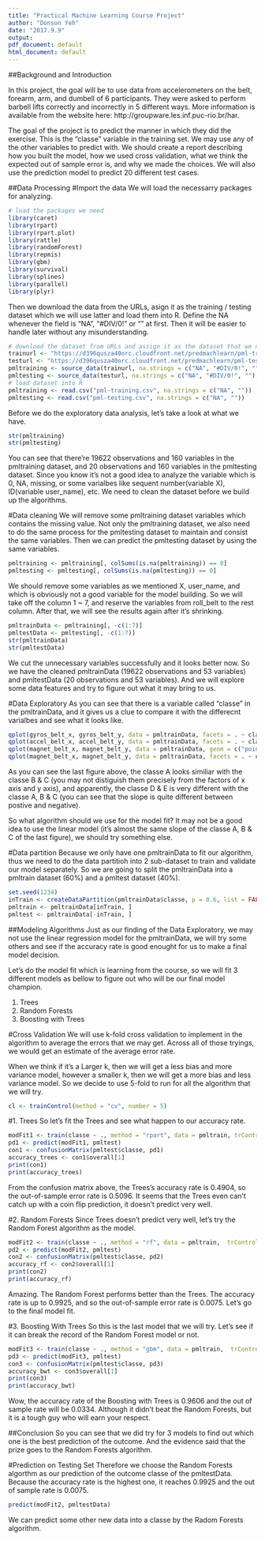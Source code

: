```yaml
---
title: "Practical Machine Learning Course Project"
author: "Donson Yeh"
date: "2017.9.9"
output:
pdf_document: default
html_document: default
---
```



##Background and Introduction

In this project, the goal will be to use data from accelerometers on the belt, forearm, arm, and dumbell of 6 participants. They were asked to perform barbell lifts correctly and incorrectly in 5 different ways. More information is available from the website here: http://groupware.les.inf.puc-rio.br/har.

The goal of the project is to predict the manner in which they did the exercise. This is the "classe" variable in the training set. We may use any of the other variables to predict with. We should create a report describing how you built the model, how we used cross validation, what we think the expected out of sample error is, and why we made the choices. We will also use the prediction model to predict 20 different test cases.

##Data Processing
#Import the data
We will load the necessarry packages for analyzing.
```r
# load the packages we need
library(caret)
library(rpart)
library(rpart.plot)
library(rattle)
library(randomForest)
library(repmis)
library(gbm)
library(survival)
library(splines)
library(parallel)
library(plyr)
```

Then we download the data from the URLs, asign it as the training / testing dataset which we will use latter and load them into R. Define the NA whenever the field is "NA", "#DIV/0!" or "" at first. Then it will be easier to handle later without any misunderstanding.
```r
# download the dataset from URLs and assign it as the dataset that we need
trainurl <- "https://d396qusza40orc.cloudfront.net/predmachlearn/pml-training.csv"
testurl <- "https://d396qusza40orc.cloudfront.net/predmachlearn/pml-testing.csv"
pmltraining <- source_data(trainurl, na.strings = c("NA", "#DIV/0!", ""), header = TRUE)
pmltesting <- source_data(testurl, na.strings = c("NA", "#DIV/0!", ""), header = TRUE)
# load dataset into R
pmltraining <- read.csv("pml-training.csv", na.strings = c("NA", ""))
pmltesting <- read.csv("pml-testing.csv", na.strings = c("NA", ""))
```

Before we do the exploratory data analysis, let's take a look at what we have.
```r
str(pmltraining)
str(pmltesting)
```

You can see that there're 19622 observations and 160 variables in the pmltraining dataset, and 20 observations and 160 variables in the pmltesting dataset. Since you know it's not a good idea to analyze the variable which is 0, NA, missing, or some varialbes like sequent number(variable X), ID(variable user_name), etc. We need to clean the dataset before we build up the algorithms.

#Data cleaning
We will remove some pmltraining dataset variables which contains the missing value. Not only the pmltraining dataset, we also need to do the same process for the pmltesting dataset to maintain and consist the same variables. Then we can predict the pmltesting dataset by using the same variables.
```r
pmltraining <- pmltraining[, colSums(is.na(pmltraining)) == 0]
pmltesting <- pmltesting[, colSums(is.na(pmltesting)) == 0]
```

We should remove some variables as we mentioned X, user_name, and which is obviously not a good variable for the model building. So we will take off the column 1 ~ 7, and reserve the variables from roll_belt to the rest column. After that, we will see the results again after it's shrinking.
```r
pmltrainData <- pmltraining[, -c(1:7)]
pmltestData <- pmltesting[, -c(1:7)]
str(pmltrainData)
str(pmltestData)
```

We cut the unnecessary variables successfully and it looks better now. So we have the cleaned pmltrainData (19622 observations and 53 variables) and pmltestData (20 observations and 53 variables). And we will explore some data features and try to figure out what it may bring to us.

#Data Exploratory
As you can see that there is a variable called "classe" in the pmltrainData, and it gives us a clue to compare it with the differecnt varialbes and see what it looks like.
```r
qplot(gyros_belt_x, gyros_belt_y, data = pmltrainData, facets = . ~ classe, geom = c("point", "smooth"), method = "lm", color = classe)
qplot(accel_belt_x, accel_belt_y, data = pmltrainData, facets = . ~ classe, geom = c("point", "smooth"), method = "lm", color = classe)
qplot(magnet_belt_x, magnet_belt_y, data = pmltrainData, geom = c("point", "smooth"), method = "lm", color = classe)
qplot(magnet_belt_x, magnet_belt_y, data = pmltrainData, facets = . ~ classe, geom = c("point", "smooth"), method = "lm", color = classe)
```

As you can see the last figure above, the classe A looks similiar with the classe B & C (you may not distiguish them precisely from the factors of x axis and y axis), and apparently, the classe D & E is very different with the classe A, B & C (you can see that the slope is quite different between postive and negative).

So what algorithm should we use for the model fit? It may not be a good idea to use the linear model (it's almost the same slope of the classe A, B & C of the last figure), we should try something else.

#Data partition
Because we only have one pmltrainData to fit our algorithm, thus we need to do the data partitioh into 2 sub-dataset to train and validate our model separately. So we are going to split the pmltrainData into a pmltrain dataset (60%) and a pmltest dataset (40%).
```r
set.seed(1234) 
inTrain <- createDataPartition(pmltrainData$classe, p = 0.6, list = FALSE)
pmltrain <- pmltrainData[inTrain, ]
pmltest <- pmltrainData[-inTrain, ]
```

##Modeling Algorithms
Just as our finding of the Data Exploratory, we may not use the linear regression model for the pmltrainData, we will try some others and see if the accuracy rate is good enought for us to make a final model decision.

Let's do the model fit which is learning from the course, so we will fit 3 different models as bellow to figure out who will be our final model champion.

1. Trees
2. Random Forests
3. Boosting with Trees

#Cross Validation
We will use k-fold cross validation to implement in the algorithm to average the errors that we may get. Across all of those tryings, we would get an estimate of the average error rate.

When we think if it's a Larger k, then we will get a less bias and more variance model, however a smaller k, then we will get a more bias and less variance model. So we decide to use 5-fold to run for all the algorithm that we will try.
```r
cl <- trainControl(method = "cv", number = 5)
```

#1. Trees
So let's fit the Trees and see what happen to our accuracy rate.
```r
modFit1 <- train(classe ~ ., method = "rpart", data = pmltrain, trControl = cl)
pd1 <- predict(modFit1, pmltest)
con1 <- confusionMatrix(pmltest$classe, pd1)
accuracy_trees <- con1$overall[1]
print(con1)
print(accuracy_trees)
```

From the confusion matrix above, the Trees's accuracy rate is 0.4904, so the out-of-sample error rate is 0.5096. It seems that the Trees even can't catch up with a coin flip prediction, it doesn't predict very well.

#2. Random Forests
Since Trees doesn't predict very well, let's try the Random Forest algorithm as the model.
```r
modFit2 <- train(classe ~ ., method = "rf", data = pmltrain,  trControl = cl)
pd2 <- predict(modFit2, pmltest)
con2 <- confusionMatrix(pmltest$classe, pd2)
accuracy_rf <- con2$overall[1]
print(con2)
print(accuracy_rf)
```

Amazing. The Random Forest performs better than the Trees. The accuracy rate is up to 0.9925, and so the out-of-sample error rate is 0.0075. Let's go to the final model fit.

#3. Boosting With Trees
So this is the last model that we will try. Let's see if it can break the record of the Random Forest model or not.
```r
modFit3 <- train(classe ~ ., method = "gbm", data = pmltrain,  trControl = cl)
pd3 <- predict(modFit3, pmltest)
con3 <- confusionMatrix(pmltest$classe, pd3)
accuracy_bwt <- con3$overall[1]
print(con3)
print(accuracy_bwt)
```

Wow, the accuracy rate of the Boosting with Trees is 0.9606 and the out of sample rate will be 0.0334. Although it didn't beat the Random Forests, but it is a tough guy who will earn your respect.

##Conclusion
So you can see that we did try for 3 models to find out which one is the best prediction of the outcome. And the evidence said that the prize goes to the Random Forests algorithm.

#Prediction on Testing Set
Therefore we choose the Random Forests algorthm as our prediction of the outcome classe of the pmltestData. Because the accuracy rate is the highest one, it reaches 0.9925 and the out of sample rate is 0.0075.

```r
predict(modFit2, pmltestData)
```

We can predict some other new data into a classe by the Radom Forests algorithm.